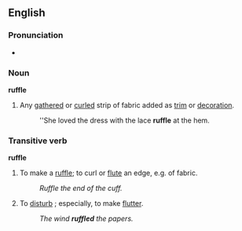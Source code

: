 ==English==
===Pronunciation===
*{{audio|en-us-ruffle.ogg|Audio (US)}}

===Noun===
'''ruffle'''
#Any [[gathered]] or [[curled]] strip of fabric added as [[trim]] or [[decoration]].
#:''She loved the dress with the lace '''ruffle''' at the hem.

===Transitive verb===
'''ruffle'''
#To make a [[ruffle]]; to curl or [[flute]] an edge, e.g. of fabric.
#:''Ruffle the end of the cuff.''
#To [[disturb]] ; especially, to make [[flutter]].
#:''The wind '''ruffled''' the papers.''